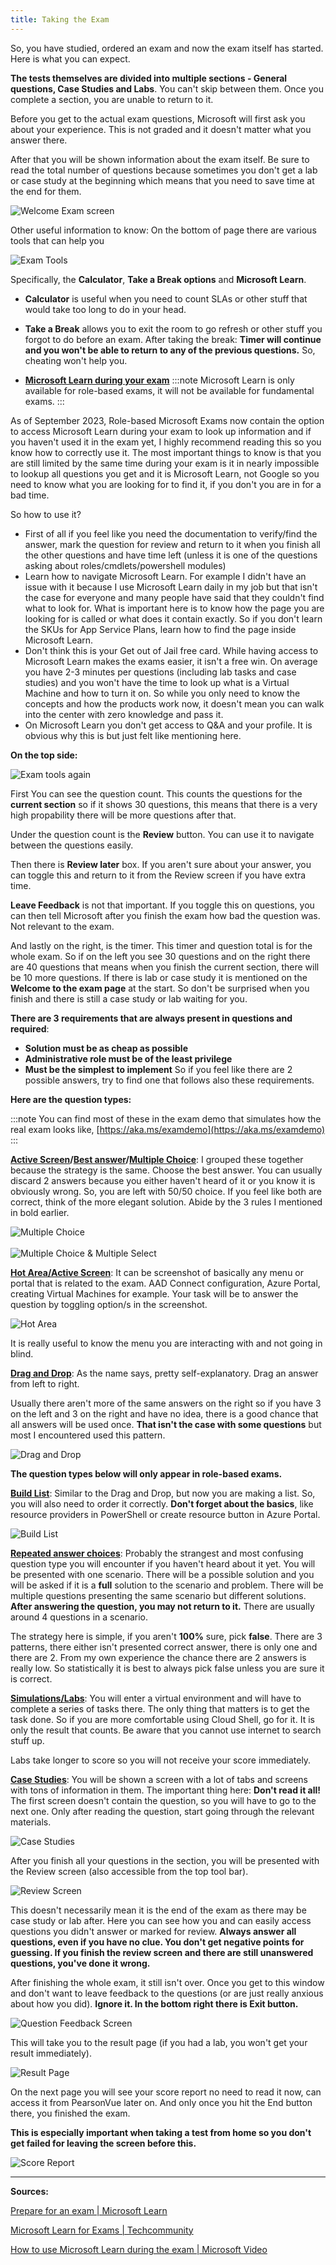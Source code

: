 ```yaml
---
title: Taking the Exam
---
```



So, you have studied, ordered an exam and now the exam itself has started. Here is what you can expect.

**The tests themselves are divided into multiple sections - General questions, Case Studies and Labs**. You can't skip between them. Once you complete a section, you are unable to return to it.

Before you get to the actual exam questions, Microsoft will first ask you about your experience. This is not graded and it doesn't matter what you answer there.

After that you will be shown information about the exam itself. Be sure to read the total number of questions because sometimes you don't get a lab or case study at the beginning which means that you need to save time at the end for them.

<img src="/welcomeexamscreen.webp" alt="Welcome Exam screen"/>

Other useful information to know: On the bottom of page there are various tools that can help you

<img src="/examtools.png" alt="Exam Tools"/>

Specifically, the **Calculator**, **Take a Break options** and **Microsoft Learn**.

- **Calculator** is useful when you need to count SLAs or other stuff that would take too long to do in your head.

- **Take a Break** allows you to exit the room to go refresh or other stuff you forgot to do before an exam. After taking the break: **Timer will continue and you won't be able to return to any of the previous questions.** So, cheating won't help you.

- [**Microsoft Learn during your exam**](https://learn.microsoft.com/en-us/credentials/support/exam-duration-exam-experience?WT.mc_id=291324#accessing-microsoft-learn-during-your-certification-exam)
:::note
Microsoft Learn is only available for role-based exams, it will not be available for fundamental exams.
:::

As of September 2023, Role-based Microsoft Exams now contain the option to access Microsoft Learn during your exam to look up information and if you haven't used it in the exam yet, I highly recommend reading this so you know how to correctly use it. The most important things to know is that you are still limited by the same time during your exam is it in nearly impossible to lookup all questions you get and it is Microsoft Learn, not Google so you need to know what you are looking for to find it, if you don't you are in for a bad time. 

So how to use it?

- First of all if you feel like you need the documentation to verify/find the answer, mark the question for review and return to it when you finish all the other questions and have time left (unless it is one of the questions asking about roles/cmdlets/powershell modules)
- Learn how to navigate Microsoft Learn. For example I didn't have an issue with it because I use Microsoft Learn daily in my job but that isn't the case for everyone and many people have said that they couldn't find what to look for. What is important here is to know how the page you are looking for is called or what does it contain exactly. So if you don't learn the SKUs for App Service Plans, learn how to find the page inside Microsoft Learn.
- Don't think this is your Get out of Jail free card. While having access to Microsoft Learn makes the exams easier, it isn't a free win. On average you have 2-3 minutes per questions (including lab tasks and case studies) and you won't have the time to look up what is a Virtual Machine and how to turn it on. So while you only need to know the concepts and how the products work now, it doesn't mean you can walk into the center with zero knowledge and pass it.
- On Microsoft Learn you don't get access to Q&A and your profile. It is obvious why this is but just felt like mentioning here.

**On the top side:**

<img src="/examtools2.png" alt="Exam tools again"/>

First You can see the question count. This counts the questions for the **current section** so if it shows 30 questions, this means that there is a very high propability there will be more questions after that.

Under the question count is the **Review** button. You can use it to navigate between the questions easily.

Then there is **Review later** box. If you aren't sure about your answer, you can toggle this and return to it from the Review screen if you have extra time.

**Leave Feedback** is not that important. If you toggle this on questions, you can then tell Microsoft after you finish the exam how bad the question was. Not relevant to the exam.

And lastly on the right, is the timer. This timer and question total is for the whole exam. So if on the left you see 30 questions and on the right there are 40 questions that means when you finish the current section, there will be 10 more questions. If there is lab or case study it is  mentioned on the **Welcome to the exam page** at the start. So don't be surprised when you finish and there is still a case study or lab waiting for you.

**There are 3 requirements that are always present in questions and required**:

* **Solution must be as cheap as possible**
* **Administrative role must be of the least privilege**
* **Must be the simplest to implement**
So if you feel like there are 2 possible answers, try to find one that follows also these requirements.

**Here are the question types:**

:::note
 You can find most of these in the exam demo that simulates how the real exam looks like, [https://aka.ms/examdemo](https://aka.ms/examdemo)
:::

[**Active Screen**](https://learn.microsoft.com/credentials/support/exam-duration-exam-experience?WT.mc_id=291324#active-screen-044)**/**[**Best answer**](https://learn.microsoft.com/en-us/credentials/support/exam-duration-exam-experience?WT.mc_id=291324#best-answer-020)**/**[**Multiple Choice**](https://learn.microsoft.com/en-us/credentials/support/exam-duration-exam-experience?WT.mc_id=291324#multiple-choice-037): I grouped these together because the strategy is the same. Choose the best answer. You can usually discard 2 answers because you either haven't heard of it or you know it is obviously wrong. So, you are left with 50/50 choice. If you feel like both are correct, think of the more elegant solution. Abide by the 3 rules I mentioned in bold earlier.

<img src="/multiplechoice.webp" alt="Multiple Choice"/>
<br></br>
<img src="/multiplechoicemultipleselect.webp" alt="Multiple Choice & Multiple Select"/>

[**Hot Area/Active Screen**](https://learn.microsoft.com/en-us/credentials/support/exam-duration-exam-experience?WT.mc_id=291324#hot-area-017): It can be screenshot of basically any menu or portal that is related to the exam. AAD Connect configuration, Azure Portal, creating Virtual Machines for example. Your task will be to answer the question by toggling option/s in the screenshot. 

<img src="/hotarea.webp" alt="Hot Area"/>

It is really useful to know the menu you are interacting with and not going in blind.

[**Drag and Drop**](https://learn.microsoft.com/en-us/credentials/support/exam-duration-exam-experience?WT.mc_id=291324#drag-and-drop-037): As the name says, pretty self-explanatory. Drag an answer from left to right.

Usually there aren't more of the same answers on the right so if you have 3 on the left and 3 on the right and have no idea, there is a good chance that all answers will be used once.  **That isn't the case with some questions** but most I encountered used this pattern.

<img src="/draganddrop.webp" alt="Drag and Drop"/>

**The question types below will only appear in role-based exams.**

[**Build List**](https://learn.microsoft.com/en-us/credentials/support/exam-duration-exam-experience?WT.mc_id=291324#build-list-045): Similar to the Drag and Drop, but now you are making a list. So, you will also need to order it correctly. **Don't forget about the basics**, like resource providers in PowerShell or create resource button in Azure Portal.

<img src="/buildlist.webp" alt="Build List"/>

[**Repeated answer choices**](https://learn.microsoft.com/en-us/credentials/support/exam-duration-exam-experience?WT.mc_id=291324#repeated-answer-choices-020): Probably the strangest and most confusing question type you will encounter if you haven't heard about it yet. You will be presented with one scenario. There will be a possible solution and you will be asked if it is a **full** solution to the scenario and problem. There will be multiple questions presenting the same scenario but different solutions. **After answering the question, you may not return to it.** There are usually around 4 questions in a scenario.

The strategy here is simple, if you aren't **100%** sure, pick **false**. There are 3 patterns, there either isn't presented correct answer, there is only one and there are 2. From my own experience the chance there are 2 answers is really low. So statistically it is best to always pick false unless you are sure it is correct.

[**Simulations/Labs**](https://learn.microsoft.com/en-us/credentials/support/exam-duration-exam-experience?WT.mc_id=291324#labs-258): You will enter a virtual environment and will have to complete a series of tasks there. The only thing that matters is to get the task done. So if you are more comfortable using Cloud Shell, go for it. It is only the result that counts. Be aware that you cannot use internet to search stuff up. 

Labs take longer to score so you will not receive your score immediately.

[**Case Studies**](https://learn.microsoft.com/en-us/credentials/support/exam-duration-exam-experience?WT.mc_id=291324#case-studies-113): You will be shown a screen with a lot of tabs and screens with tons of information in them. The important thing here: **Don't read it all!**  The first screen doesn't contain the question, so you will have to go to the next one. Only after reading the question, start going through the relevant materials.

<img src="/casestudies.webp" alt="Case Studies"/>

After you finish all your questions in the section, you will be presented with the Review screen (also accessible from the top tool bar).

<img src="/reviewscreen.webp" alt="Review Screen"/>

This doesn't necessarily mean it is the end of the exam as there may be case study or lab after. Here you can see how you and can easily access questions you didn't answer or marked for review. **Always answer all questions, even if you have no clue. You don't get negative points for guessing. If you finish the review screen and there are still unanswered questions, you've done it wrong.**

After finishing the whole exam, it still isn't over. Once you get to this window and don't want to leave feedback to the questions (or are just really anxious about how you did). **Ignore it. In the bottom right there is Exit button.**

<img src="/questionfeedbackscreen.webp" alt="Question Feedback Screen"/>

This will take you to the result page (if you had a lab, you won't get your result immediately).

<img src="/resultscreen.webp" alt="Result Page"/>

On the next page you will see your score report no need to read it now, can access it from PearsonVue later on. And only once you hit the End button there, you finished the exam.

**This is especially important when taking a test from home so you don't get failed for leaving the screen before this.**

<img src="/scorereport.webp" alt="Score Report"/>

---


**Sources:**

[Prepare for an exam | Microsoft Learn](https://learn.microsoft.com/en-us/certifications/prepare-exam?WT.mc_id=291324)

[Microsoft Learn for Exams | Techcommunity](https://techcommunity.microsoft.com/t5/microsoft-learn-blog/introducing-a-new-resource-for-all-role-based-microsoft/ba-p/3500870?WT.mc_id=291324)

[How to use Microsoft Learn during the exam | Microsoft Video](https://www.microsoft.com/videoplayer/embed/RW1a0L5)
